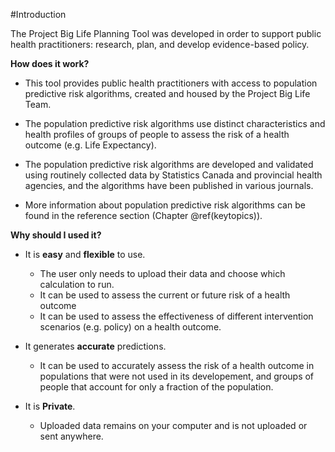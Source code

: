 #Introduction

The Project Big Life Planning Tool was developed in order to support public health practitioners: research, plan, and develop evidence-based policy.

**How does it work?**

- This tool provides public health practitioners with access to population predictive risk algorithms, created and housed by the Project Big Life Team.

- The population predictive risk algorithms use distinct characteristics and health profiles of groups of people to assess the risk of a health outcome (e.g. Life Expectancy).

- The population predictive risk algorithms are developed and validated using routinely collected data by Statistics Canada and provincial health agencies, and the algorithms have been published in various journals.

- More information about population predictive risk algorithms can be found in the reference section (Chapter \@ref(keytopics)).

**Why should I used it?**

- It is **easy** and **flexible** to use. 

    - The user only needs to upload their data and choose which calculation to run.
    - It can be used to assess the current or future risk of a health outcome
    - It can be used to assess the effectiveness of different intervention scenarios (e.g. policy) on a health outcome.
    
    
-	It generates **accurate** predictions.

    - It can be used to accurately assess the risk of a health outcome in populations that were not used in its developement, and groups of people that account for only a fraction of the population. 

    
-	It is **Private**. 

    - Uploaded data remains on your computer and is not uploaded or sent anywhere.


